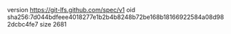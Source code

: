 version https://git-lfs.github.com/spec/v1
oid sha256:7d044bdfeee4018277e1b2b4b8248b72be168b18166922584a08d982dcbc4fe7
size 2681
